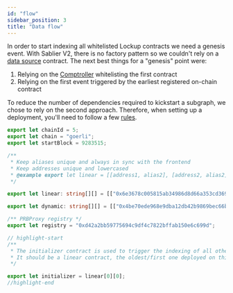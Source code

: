 ```yaml
---
id: "flow"
sidebar_position: 3
title: "Data flow"
---
```


In order to start indexing all whitelisted Lockup contracts we need a genesis event. With Sablier V2, there is no
factory pattern so we couldn't rely on a
[data source](https://thegraph.com/docs/en/developing/creating-a-subgraph/#data-source-templates) contract. The next
best things for a "genesis" point were:

1. Relying on the [Comptroller](/contracts/limit/reference/core/contract.SablierV2Comptroller) whitelisting the first
   contract
2. Relying on the first event triggered by the earliest registered on-chain contract

To reduce the number of dependencies required to kickstart a subgraph, we chose to rely on the second approach.
Therefore, when setting up a deployment, you'll need to follow a few
[rules](https://github.com/sablier-labs/v2-subgraphs/blob/main/packages/core/src/constants/chains/goerli.ts).

```ts title="core/src/constants/chains/goerli.ts"
export let chainId = 5;
export let chain = "goerli";
export let startBlock = 9283515;

/**
 * Keep aliases unique and always in sync with the frontend
 * Keep addresses unique and lowercased
 * @example export let linear = [[address1, alias2], [address2, alias2]]
 */

export let linear: string[][] = [["0x6e3678c005815ab34986d8d66a353cd3699103de", "LL"]];

export let dynamic: string[][] = [["0x4be70ede968e9dba12db42b9869bec66bedc17d7", "LD"]];

/** PRBProxy registry */
export let registry = "0xd42a2bb59775694c9df4c7822bffab150e6c699d";

// highlight-start
/**
 * The initializer contract is used to trigger the indexing of all other contracts.
 * It should be a linear contract, the oldest/first one deployed on this chain.
 */

export let initializer = linear[0][0];
//highlight-end
```
